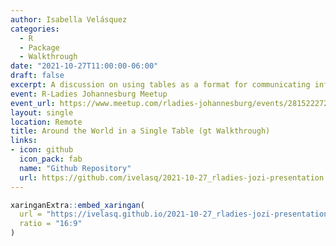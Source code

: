 ```yaml
---
author: Isabella Velásquez
categories:
  - R
  - Package
  - Walkthrough
date: "2021-10-27T11:00:00-06:00"
draft: false
excerpt: A discussion on using tables as a format for communicating information and a walkthrough of creating a table in R using the {gt} package.
event: R-Ladies Johannesburg Meetup
event_url: https://www.meetup.com/rladies-johannesburg/events/281522272/
layout: single
location: Remote
title: Around the World in a Single Table (gt Walkthrough)
links:
- icon: github
  icon_pack: fab
  name: "Github Repository"
  url: https://github.com/ivelasq/2021-10-27_rladies-jozi-presentation
---
```


```r
xaringanExtra::embed_xaringan(
  url = "https://ivelasq.github.io/2021-10-27_rladies-jozi-presentation/slides.html#1",
  ratio = "16:9"
)
```